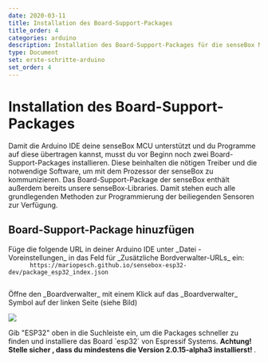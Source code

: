 ```yaml
---
date: 2020-03-11
title: Installation des Board-Support-Packages
title_order: 4
categories: arduino
description: Installation des Board-Support-Packages für die senseBox MCU
type: Document
set: erste-schritte-arduino
set_order: 4
---
```

# Installation des Board-Support-Packages
<div>
  <div class="description">
    Damit die Arduino IDE deine senseBox MCU unterstützt und du Programme auf diese übertragen kannst, musst du vor Beginn noch zwei Board-Support-Packages installieren. Diese beinhalten die nötigen Treiber und die notwendige Software, um mit dem Prozessor der senseBox zu kommunizieren. Das Board-Support-Package der senseBox enthält außerdem bereits unsere senseBox-Libraries. Damit stehen euch alle grundlegenden Methoden zur Programmierung der beiliegenden Sensoren zur Verfügung.
  </div>
  <h2>Board-Support-Package hinuzfügen</h2>
  <p>
    Füge die folgende URL in deiner Arduino IDE unter _Datei - Voreinstellungen_ in das Feld für _Zusätzliche Bordverwalter-URLs_ ein:
    <code>
      https://mariopesch.github.io/sensebox-esp32-dev/package_esp32_index.json
    </code>
  </p>
  <p>
    Öffne den _Boardverwalter_ mit einem Klick auf das _Boardverwalter_ Symbol auf der linken Seite (siehe Bild)
  </p>
  <img src="/img/arduino-bilder/installation/arduino-boards.png"></img>
  <p>
    Gib "ESP32" oben in die Suchleiste ein, um die Packages schneller zu finden und installiere das Board `esp32` von Espressif Systems. <b>Achtung! Stelle sicher , dass du mindestens die Version 2.0.15-alpha3 installierst! </b>.
  </p>
</div>
